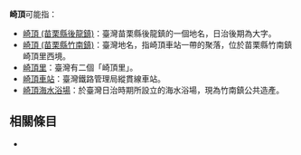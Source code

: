 '''崎頂'''可能指：
* [[崎頂_(苗栗縣後龍鎮)|崎頂 (苗栗縣後龍鎮)]]：臺灣苗栗縣後龍鎮的一個地名，日治後期為大字。
* [[崎頂_(苗栗縣竹南鎮)|崎頂 (苗栗縣竹南鎮)]]：臺灣地名，指崎頂車站一帶的聚落，位於苗栗縣竹南鎮崎頂里西境。
* [[崎頂里|崎頂里]]：臺灣有二個「崎頂里」。
* [[崎頂車站|崎頂車站]]：臺灣鐵路管理局縱貫線車站。
* [[崎頂海水浴場|崎頂海水浴場]]：於臺灣日治時期所設立的海水浴場，現為竹南鎮公共造產。

== 相關條目 ==
*{{lookfrom}}

{{disambig|C崎|Cat=二字消歧义}}